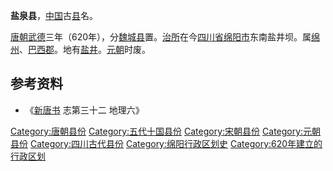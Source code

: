 '''盐泉县'''，[[中国|中国]]古[[县|县]]名。

[[唐朝|唐朝]][[武德|武德]]三年（620年），分[[魏城县|魏城县]]置。[[治所|治所]]在今[[四川省|四川省]][[绵阳市|绵阳市]]东南盐井坝。属[[绵州|绵州]]、[[巴西郡|巴西郡]]。地有[[盐井|盐井]]。[[元朝|元朝]]时废。

== 参考资料 ==

*《[[新唐书|新唐书]] 志第三十二 地理六》

{{四川行政区划小作品}}
{{DEFAULTSORT:Y}}
[[Category:唐朝县份|Category:唐朝县份]]
[[Category:五代十国县份|Category:五代十国县份]]
[[Category:宋朝县份|Category:宋朝县份]]
[[Category:元朝县份|Category:元朝县份]]
[[Category:四川古代县份|Category:四川古代县份]]
[[Category:绵阳行政区划史|Category:绵阳行政区划史]]
[[Category:620年建立的行政区划|Category:620年建立的行政区划]]
